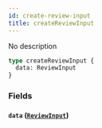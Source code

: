 ```yaml
---
id: create-review-input
title: createReviewInput
---
```


No description

```graphql
type createReviewInput {
  data: ReviewInput
}
```

### Fields

#### `data` ([`ReviewInput`](/v1/inputs/review-input))
